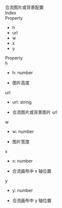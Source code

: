 <div data-v-md-line="1"><link rel="stylesheet" type="text/css" href="https://docs.qnsdk.com/styles/doc-v4-api.css" />
<div class="rtc-doc rtc-doc-page" id="rtc-doc">
<section class="rtc-doc-panel rtc-doc-describe rtc-doc-note">
                合流图片或背景配置</section>
            <div class="rtc-doc-page-wrap">Index</div>
<section class="rtc-doc-panel">
        <div class="rtc-doc-page-title">Property</div>
        <ul class="rtc-doc-catalogue">
                <li><a onClick='document.location.replace(`${document.location.protocol}//${document.location.host}${document.location.pathname}${document.location.search}#h`)'>h</a></li>
                <li><a onClick='document.location.replace(`${document.location.protocol}//${document.location.host}${document.location.pathname}${document.location.search}#url`)'>url</a></li>
                <li><a onClick='document.location.replace(`${document.location.protocol}//${document.location.host}${document.location.pathname}${document.location.search}#w`)'>w</a></li>
                <li><a onClick='document.location.replace(`${document.location.protocol}//${document.location.host}${document.location.pathname}${document.location.search}#x`)'>x</a></li>
                <li><a onClick='document.location.replace(`${document.location.protocol}//${document.location.host}${document.location.pathname}${document.location.search}#y`)'>y</a></li>
        </ul>
</section>
<div class="rtc-doc-page-wrap">Property</div>
<section class="rtc-doc-panel">
<div class="rtc-doc-page-title rtc-doc-antor" id="h">
h</div>
<ul class="rtc-doc-page-container">
        <li class="rtc-doc-sign-signature">h: number</li>
    </li>
<li class="rtc-doc-page-description">
    <div class="rtc-doc-desc-wrap">
        <p>图片高度</p>
    </div>
</li>
</ul>
</section>
<section class="rtc-doc-panel">
<div class="rtc-doc-page-title rtc-doc-antor" id="url">
url</div>
<ul class="rtc-doc-page-container">
        <li class="rtc-doc-sign-signature">url: string</li>
    </li>
<li class="rtc-doc-page-description">
    <div class="rtc-doc-desc-wrap">
        <p>合流图片或背景图片 url</p>
    </div>
</li>
</ul>
</section>
<section class="rtc-doc-panel">
<div class="rtc-doc-page-title rtc-doc-antor" id="w">
w</div>
<ul class="rtc-doc-page-container">
        <li class="rtc-doc-sign-signature">w: number</li>
    </li>
<li class="rtc-doc-page-description">
    <div class="rtc-doc-desc-wrap">
        <p>图片宽度</p>
    </div>
</li>
</ul>
</section>
<section class="rtc-doc-panel">
<div class="rtc-doc-page-title rtc-doc-antor" id="x">
x</div>
<ul class="rtc-doc-page-container">
        <li class="rtc-doc-sign-signature">x: number</li>
    </li>
<li class="rtc-doc-page-description">
    <div class="rtc-doc-desc-wrap">
        <p>合流画布中 x 轴位置</p>
    </div>
</li>
</ul>
</section>
<section class="rtc-doc-panel">
<div class="rtc-doc-page-title rtc-doc-antor" id="y">
y</div>
<ul class="rtc-doc-page-container">
        <li class="rtc-doc-sign-signature">y: number</li>
    </li>
<li class="rtc-doc-page-description">
    <div class="rtc-doc-desc-wrap">
        <p>合流画布中 y 轴位置</p>
    </div>
</li>
</ul>
</section>
</div>


</div>